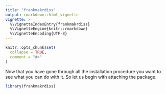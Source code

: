 ```yaml
---
title: "frankmakrdiss"
output: rmarkdown::html_vignette
vignette: >
  %\VignetteIndexEntry{frankmakrdiss}
  %\VignetteEngine{knitr::rmarkdown}
  %\VignetteEncoding{UTF-8}
---
```


```r
knitr::opts_chunk$set(
  collapse = TRUE,
  comment = "#>"
)
```

Now that you have gone through all the installation procedure
you want to see what you can do with it.
So let us begin with attaching the package.

```r
library(frankmakrdiss)
```
